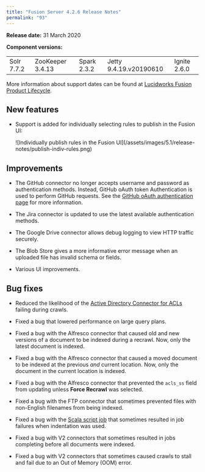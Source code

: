 ```yaml
---
title: "Fusion Server 4.2.6 Release Notes"
permalink: "93"
---
```


**Release date:** 31 March 2020

**Component versions:**

|  |  |  |  |  |
| --- | --- | --- | --- | --- |
| Solr 7.7.2 | ZooKeeper 3.4.13 | Spark 2.3.2 | Jetty 9.4.19.v20190610 | Ignite 2.6.0 |

More information about support dates can be found at [Lucidworks Fusion Product Lifecycle](/policies/7shln5/lucidworks-version-support-lifecycle).

## New features

* Support is added for individually selecting rules to publish in the Fusion UI:

  <Frame>![Individually publish rules in the Fusion UI](/assets/images/5.1/release-notes/publish-indiv-rules.png)</Frame>

## Improvements

* The GitHub connector no longer accepts username and password as authentication methods. Instead, GitHub oAuth token Authentication is used to perform GitHub requests. See the [GitHub oAuth authentication page](https://help.github.com/en/github/authenticating-to-github/creating-a-personal-access-token-for-the-command-line#creating-a-token) for more information.

* The Jira connector is updated to use the latest available authentication methods.

* The Google Drive connector allows debug logging to view HTTP traffic securely.

* The Blob Store gives a more informative error message when an uploaded file has invalid schema or fields.

* Various UI improvements.

## Bug fixes

* Reduced the likelihood of the [Active Directory Connector for ACLs](/fusion-connectors/11/active-directory-connector-for-acls) failing during crawls.

* Fixed a bug that lowered performance on large query plans.

* Fixed a bug with the Alfresco connector that caused old and new versions of a document to be indexed during a recrawl. Now, only the latest document is indexed.

* Fixed a bug with the Alfresco connector that caused a moved document to be indexed at the previous *and* current location. Now, only the document in the current location is indexed.

* Fixed a bug with the Alfresco connector that prevented the `acls_ss` field from updating unless **Force Recrawl** was selected.

* Fixed a bug with the FTP connector that sometimes prevented files with non-English filenames from being indexed.

* Fixed a bug with the [Scala script job](/fusion-server/4.2/386/script-jobs) that sometimes resulted in job failures when indentation was used.

* Fixed a bug with V2 connectors that sometimes resulted in jobs completing before all documents were indexed.

* Fixed a bug with V2 connectors that sometimes caused crawls to stall and fail due to an Out of Memory (OOM) error.